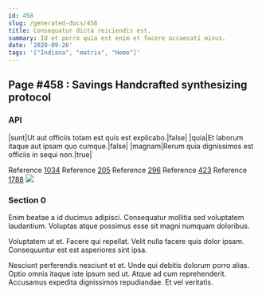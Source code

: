 ```yaml
---
id: 458
slug: /generated-docs/458
title: Consequatur dicta reiciendis est.
summary: Id et porro quia est enim et facere occaecati minus.
date: '2020-09-26'
tags: '["Indiana", "matrix", "Home"]'
---
```


## Page #458 : Savings Handcrafted synthesizing protocol
### API

|sunt|Ut aut officiis totam est quis est explicabo.|false|
|quia|Et laborum itaque aut ipsam quo cumque.|false|
|magnam|Rerum quia dignissimos est officiis in sequi non.|true|

Reference [1034](/1034)
Reference [205](/205)
Reference [296](/296)
Reference [423](/423)
Reference [1788](/1788)
![](/assets/cats-5.jpg)

### Section 0
Enim beatae a id ducimus adipisci. Consequatur mollitia sed voluptatem laudantium. Voluptas atque possimus esse sit magni numquam doloribus.
 Voluptatem ut et. Facere qui repellat. Velit nulla facere quis dolor ipsam. Consequuntur est est asperiores sint ipsa.
 Nesciunt perferendis nesciunt et et. Unde qui debitis dolorum porro alias. Optio omnis itaque iste ipsum sed ut. Atque ad cum reprehenderit. Accusamus expedita dignissimos repudiandae. Et vel veritatis.
